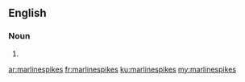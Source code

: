 ==English==

===Noun===
{{head|en|noun plural form}}

# {{plural of|marlinespike|lang=en}}

[[ar:marlinespikes]]
[[fr:marlinespikes]]
[[ku:marlinespikes]]
[[my:marlinespikes]]